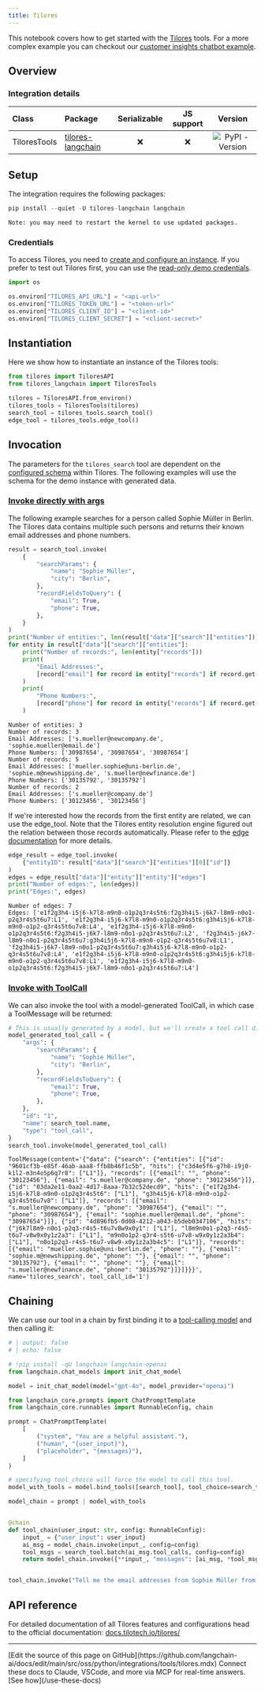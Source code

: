 ```yaml
---
title: Tilores
---
```


This notebook covers how to get started with the [Tilores](/oss/python/integrations/providers/tilores) tools.
For a more complex example you can checkout our [customer insights chatbot example](https://github.com/tilotech/identity-rag-customer-insights-chatbot).

## Overview

### Integration details

| Class | Package | Serializable | JS support |  Version |
| :--- | :--- | :---: | :---: | :---: |
| TiloresTools | [tilores-langchain](https://pypi.org/project/tilores-langchain/) | ❌ | ❌ |  ![PyPI - Version](https://img.shields.io/pypi/v/tilores-langchain?style=flat-square&label=%20) |

## Setup

The integration requires the following packages:

```python
pip install --quiet -U tilores-langchain langchain
```

```output
Note: you may need to restart the kernel to use updated packages.
```

### Credentials

To access Tilores, you need to [create and configure an instance](https://app.tilores.io). If you prefer to test out Tilores first, you can use the [read-only demo credentials](https://github.com/tilotech/identity-rag-customer-insights-chatbot?tab=readme-ov-file#1-configure-customer-data-access).

```python
import os

os.environ["TILORES_API_URL"] = "<api-url>"
os.environ["TILORES_TOKEN_URL"] = "<token-url>"
os.environ["TILORES_CLIENT_ID"] = "<client-id>"
os.environ["TILORES_CLIENT_SECRET"] = "<client-secret>"
```

## Instantiation

Here we show how to instantiate an instance of the Tilores tools:

```python
from tilores import TiloresAPI
from tilores_langchain import TiloresTools

tilores = TiloresAPI.from_environ()
tilores_tools = TiloresTools(tilores)
search_tool = tilores_tools.search_tool()
edge_tool = tilores_tools.edge_tool()
```

## Invocation

The parameters for the `tilores_search` tool are dependent on the [configured schema](https://docs.tilotech.io/tilores/schema/) within Tilores. The following examples will use the schema for the demo instance with generated data.

### [Invoke directly with args](/oss/python/langchain/tools)

The following example searches for a person called Sophie Müller in Berlin. The Tilores data contains multiple such persons and returns their known email addresses and phone numbers.

```python
result = search_tool.invoke(
    {
        "searchParams": {
            "name": "Sophie Müller",
            "city": "Berlin",
        },
        "recordFieldsToQuery": {
            "email": True,
            "phone": True,
        },
    }
)
print("Number of entities:", len(result["data"]["search"]["entities"]))
for entity in result["data"]["search"]["entities"]:
    print("Number of records:", len(entity["records"]))
    print(
        "Email Addresses:",
        [record["email"] for record in entity["records"] if record.get("email")],
    )
    print(
        "Phone Numbers:",
        [record["phone"] for record in entity["records"] if record.get("phone")],
    )
```

```output
Number of entities: 3
Number of records: 3
Email Addresses: ['s.mueller@newcompany.de', 'sophie.mueller@email.de']
Phone Numbers: ['30987654', '30987654', '30987654']
Number of records: 5
Email Addresses: ['mueller.sophie@uni-berlin.de', 'sophie.m@newshipping.de', 's.mueller@newfinance.de']
Phone Numbers: ['30135792', '30135792']
Number of records: 2
Email Addresses: ['s.mueller@company.de']
Phone Numbers: ['30123456', '30123456']
```

If we're interested how the records from the first entity are related, we can use the edge_tool. Note that the Tilores entity resolution engine figured out the relation between those records automatically. Please refer to the [edge documentation](https://docs.tilotech.io/tilores/rules/#edges) for more details.

```python
edge_result = edge_tool.invoke(
    {"entityID": result["data"]["search"]["entities"][0]["id"]}
)
edges = edge_result["data"]["entity"]["entity"]["edges"]
print("Number of edges:", len(edges))
print("Edges:", edges)
```

```output
Number of edges: 7
Edges: ['e1f2g3h4-i5j6-k7l8-m9n0-o1p2q3r4s5t6:f2g3h4i5-j6k7-l8m9-n0o1-p2q3r4s5t6u7:L1', 'e1f2g3h4-i5j6-k7l8-m9n0-o1p2q3r4s5t6:g3h4i5j6-k7l8-m9n0-o1p2-q3r4s5t6u7v8:L4', 'e1f2g3h4-i5j6-k7l8-m9n0-o1p2q3r4s5t6:f2g3h4i5-j6k7-l8m9-n0o1-p2q3r4s5t6u7:L2', 'f2g3h4i5-j6k7-l8m9-n0o1-p2q3r4s5t6u7:g3h4i5j6-k7l8-m9n0-o1p2-q3r4s5t6u7v8:L1', 'f2g3h4i5-j6k7-l8m9-n0o1-p2q3r4s5t6u7:g3h4i5j6-k7l8-m9n0-o1p2-q3r4s5t6u7v8:L4', 'e1f2g3h4-i5j6-k7l8-m9n0-o1p2q3r4s5t6:g3h4i5j6-k7l8-m9n0-o1p2-q3r4s5t6u7v8:L1', 'e1f2g3h4-i5j6-k7l8-m9n0-o1p2q3r4s5t6:f2g3h4i5-j6k7-l8m9-n0o1-p2q3r4s5t6u7:L4']
```

### [Invoke with ToolCall](/oss/python/langchain/tools)

We can also invoke the tool with a model-generated ToolCall, in which case a ToolMessage will be returned:

```python
# This is usually generated by a model, but we'll create a tool call directly for demo purposes.
model_generated_tool_call = {
    "args": {
        "searchParams": {
            "name": "Sophie Müller",
            "city": "Berlin",
        },
        "recordFieldsToQuery": {
            "email": True,
            "phone": True,
        },
    },
    "id": "1",
    "name": search_tool.name,
    "type": "tool_call",
}
search_tool.invoke(model_generated_tool_call)
```

```output
ToolMessage(content='{"data": {"search": {"entities": [{"id": "9601cf3b-e85f-46ab-aaa8-ffb8b46f1c5b", "hits": {"c3d4e5f6-g7h8-i9j0-k1l2-m3n4o5p6q7r8": ["L1"]}, "records": [{"email": "", "phone": "30123456"}, {"email": "s.mueller@company.de", "phone": "30123456"}]}, {"id": "03da2e11-0aa2-4d17-8aaa-7b32c52decd9", "hits": {"e1f2g3h4-i5j6-k7l8-m9n0-o1p2q3r4s5t6": ["L1"], "g3h4i5j6-k7l8-m9n0-o1p2-q3r4s5t6u7v8": ["L1"]}, "records": [{"email": "s.mueller@newcompany.de", "phone": "30987654"}, {"email": "", "phone": "30987654"}, {"email": "sophie.mueller@email.de", "phone": "30987654"}]}, {"id": "4d896fb5-0d08-4212-a043-b5deb0347106", "hits": {"j6k7l8m9-n0o1-p2q3-r4s5-t6u7v8w9x0y1": ["L1"], "l8m9n0o1-p2q3-r4s5-t6u7-v8w9x0y1z2a3": ["L1"], "m9n0o1p2-q3r4-s5t6-u7v8-w9x0y1z2a3b4": ["L1"], "n0o1p2q3-r4s5-t6u7-v8w9-x0y1z2a3b4c5": ["L1"]}, "records": [{"email": "mueller.sophie@uni-berlin.de", "phone": ""}, {"email": "sophie.m@newshipping.de", "phone": ""}, {"email": "", "phone": "30135792"}, {"email": "", "phone": ""}, {"email": "s.mueller@newfinance.de", "phone": "30135792"}]}]}}}', name='tilores_search', tool_call_id='1')
```

## Chaining

We can use our tool in a chain by first binding it to a [tool-calling model](/oss/python/langchain/tools/) and then calling it:

<ChatModelTabs customVarName="llm" />

```python
# | output: false
# | echo: false

# !pip install -qU langchain langchain-openai
from langchain.chat_models import init_chat_model

model = init_chat_model(model="gpt-4o", model_provider="openai")
```

```python
from langchain_core.prompts import ChatPromptTemplate
from langchain_core.runnables import RunnableConfig, chain

prompt = ChatPromptTemplate(
    [
        ("system", "You are a helpful assistant."),
        ("human", "{user_input}"),
        ("placeholder", "{messages}"),
    ]
)

# specifying tool_choice will force the model to call this tool.
model_with_tools = model.bind_tools([search_tool], tool_choice=search_tool.name)

model_chain = prompt | model_with_tools


@chain
def tool_chain(user_input: str, config: RunnableConfig):
    input_ = {"user_input": user_input}
    ai_msg = model_chain.invoke(input_, config=config)
    tool_msgs = search_tool.batch(ai_msg.tool_calls, config=config)
    return model_chain.invoke({**input_, "messages": [ai_msg, *tool_msgs]}, config=config)


tool_chain.invoke("Tell me the email addresses from Sophie Müller from Berlin.")
```

## API reference

For detailed documentation of all Tilores features and configurations head to the official documentation: [docs.tilotech.io/tilores/](https://docs.tilotech.io/tilores/)

---

<Callout icon="pen-to-square" iconType="regular">
    [Edit the source of this page on GitHub](https://github.com/langchain-ai/docs/edit/main/src/oss/python/integrations/tools/tilores.mdx)
</Callout>
<Tip icon="terminal" iconType="regular">
    Connect these docs to Claude, VSCode, and more via MCP for    real-time answers. [See how](/use-these-docs)
</Tip>
